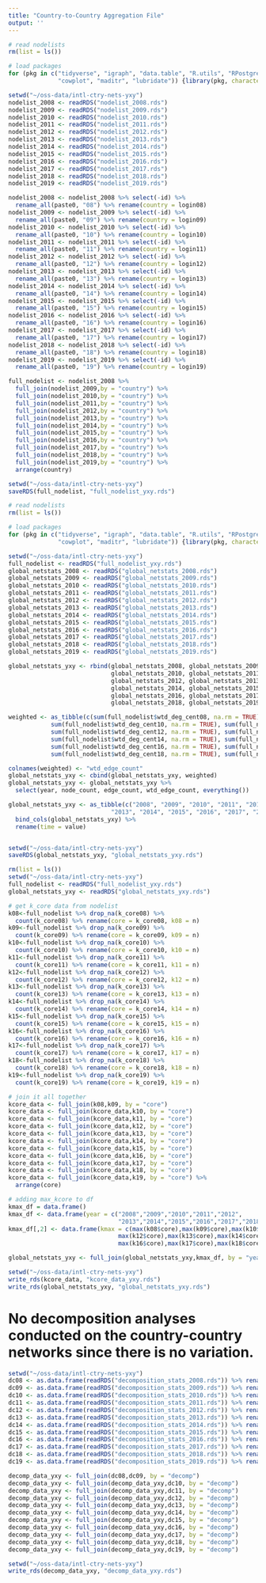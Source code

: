 ```yaml
---
title: "Country-to-Country Aggregation File"
output: ''
---
```


```r
# read nodelists
rm(list = ls())

# load packages 
for (pkg in c("tidyverse", "igraph", "data.table", "R.utils", "RPostgreSQL",
              "cowplot", "maditr", "lubridate")) {library(pkg, character.only = TRUE)}

setwd("~/oss-data/intl-ctry-nets-yxy")
nodelist_2008 <- readRDS("nodelist_2008.rds") 
nodelist_2009 <- readRDS("nodelist_2009.rds") 
nodelist_2010 <- readRDS("nodelist_2010.rds")
nodelist_2011 <- readRDS("nodelist_2011.rds") 
nodelist_2012 <- readRDS("nodelist_2012.rds") 
nodelist_2013 <- readRDS("nodelist_2013.rds")
nodelist_2014 <- readRDS("nodelist_2014.rds")
nodelist_2015 <- readRDS("nodelist_2015.rds")
nodelist_2016 <- readRDS("nodelist_2016.rds")
nodelist_2017 <- readRDS("nodelist_2017.rds")
nodelist_2018 <- readRDS("nodelist_2018.rds")
nodelist_2019 <- readRDS("nodelist_2019.rds")

nodelist_2008 <- nodelist_2008 %>% select(-id) %>% 
  rename_all(paste0, "08") %>% rename(country = login08)
nodelist_2009 <- nodelist_2009 %>% select(-id) %>% 
  rename_all(paste0, "09") %>% rename(country = login09)
nodelist_2010 <- nodelist_2010 %>% select(-id) %>% 
  rename_all(paste0, "10") %>% rename(country = login10)
nodelist_2011 <- nodelist_2011 %>% select(-id) %>% 
  rename_all(paste0, "11") %>% rename(country = login11)
nodelist_2012 <- nodelist_2012 %>% select(-id) %>% 
  rename_all(paste0, "12") %>% rename(country = login12)
nodelist_2013 <- nodelist_2013 %>% select(-id) %>% 
  rename_all(paste0, "13") %>% rename(country = login13)
nodelist_2014 <- nodelist_2014 %>% select(-id) %>% 
  rename_all(paste0, "14") %>% rename(country = login14)
nodelist_2015 <- nodelist_2015 %>% select(-id) %>% 
  rename_all(paste0, "15") %>% rename(country = login15)
nodelist_2016 <- nodelist_2016 %>% select(-id) %>% 
  rename_all(paste0, "16") %>% rename(country = login16)
nodelist_2017 <- nodelist_2017 %>% select(-id) %>% 
  rename_all(paste0, "17") %>% rename(country = login17)
nodelist_2018 <- nodelist_2018 %>% select(-id) %>% 
  rename_all(paste0, "18") %>% rename(country = login18)
nodelist_2019 <- nodelist_2019 %>% select(-id) %>% 
  rename_all(paste0, "19") %>% rename(country = login19)

full_nodelist <- nodelist_2008 %>% 
  full_join(nodelist_2009,by = "country") %>% 
  full_join(nodelist_2010,by = "country") %>% 
  full_join(nodelist_2011,by = "country") %>% 
  full_join(nodelist_2012,by = "country") %>% 
  full_join(nodelist_2013,by = "country") %>% 
  full_join(nodelist_2014,by = "country") %>% 
  full_join(nodelist_2015,by = "country") %>%
  full_join(nodelist_2016,by = "country") %>%
  full_join(nodelist_2017,by = "country") %>% 
  full_join(nodelist_2018,by = "country") %>% 
  full_join(nodelist_2019,by = "country") %>% 
  arrange(country)

setwd("~/oss-data/intl-ctry-nets-yxy")
saveRDS(full_nodelist, "full_nodelist_yxy.rds")
```

```r
# read nodelists
rm(list = ls())

# load packages 
for (pkg in c("tidyverse", "igraph", "data.table", "R.utils", "RPostgreSQL",
              "cowplot", "maditr", "lubridate")) {library(pkg, character.only = TRUE)}

setwd("~/oss-data/intl-ctry-nets-yxy")
full_nodelist <- readRDS("full_nodelist_yxy.rds") 
global_netstats_2008 <- readRDS("global_netstats_2008.rds") 
global_netstats_2009 <- readRDS("global_netstats_2009.rds") 
global_netstats_2010 <- readRDS("global_netstats_2010.rds") 
global_netstats_2011 <- readRDS("global_netstats_2011.rds") 
global_netstats_2012 <- readRDS("global_netstats_2012.rds")
global_netstats_2013 <- readRDS("global_netstats_2013.rds")
global_netstats_2014 <- readRDS("global_netstats_2014.rds")
global_netstats_2015 <- readRDS("global_netstats_2015.rds")
global_netstats_2016 <- readRDS("global_netstats_2016.rds")
global_netstats_2017 <- readRDS("global_netstats_2017.rds")
global_netstats_2018 <- readRDS("global_netstats_2018.rds")
global_netstats_2019 <- readRDS("global_netstats_2019.rds")

global_netstats_yxy <- rbind(global_netstats_2008, global_netstats_2009,
                             global_netstats_2010, global_netstats_2011, 
                             global_netstats_2012, global_netstats_2013, 
                             global_netstats_2014, global_netstats_2015, 
                             global_netstats_2016, global_netstats_2017, 
                             global_netstats_2018, global_netstats_2019) 

weighted <- as_tibble(c(sum(full_nodelist$wtd_deg_cent08, na.rm = TRUE), sum(full_nodelist$wtd_deg_cent09, na.rm = TRUE),
            sum(full_nodelist$wtd_deg_cent10, na.rm = TRUE), sum(full_nodelist$wtd_deg_cent11, na.rm = TRUE),
            sum(full_nodelist$wtd_deg_cent12, na.rm = TRUE), sum(full_nodelist$wtd_deg_cent13, na.rm = TRUE),
            sum(full_nodelist$wtd_deg_cent14, na.rm = TRUE), sum(full_nodelist$wtd_deg_cent15, na.rm = TRUE),
            sum(full_nodelist$wtd_deg_cent16, na.rm = TRUE), sum(full_nodelist$wtd_deg_cent17, na.rm = TRUE), 
            sum(full_nodelist$wtd_deg_cent18, na.rm = TRUE), sum(full_nodelist$wtd_deg_cent19, na.rm = TRUE))) 

colnames(weighted) <- "wtd_edge_count"
global_netstats_yxy <- cbind(global_netstats_yxy, weighted) 
global_netstats_yxy <- global_netstats_yxy %>% 
  select(year, node_count, edge_count, wtd_edge_count, everything()) 

global_netstats_yxy <- as_tibble(c("2008", "2009", "2010", "2011", "2012", 
                             "2013", "2014", "2015", "2016", "2017", "2018", "2019")) %>% 
  bind_cols(global_netstats_yxy) %>% 
  rename(time = value)


setwd("~/oss-data/intl-ctry-nets-yxy")
saveRDS(global_netstats_yxy, "global_netstats_yxy.rds") 
```

```r
rm(list = ls())
setwd("~/oss-data/intl-ctry-nets-yxy")
full_nodelist <- readRDS("full_nodelist_yxy.rds")
global_netstats_yxy <- readRDS("global_netstats_yxy.rds")

# get k_core data from nodelist
k08<-full_nodelist %>% drop_na(k_core08) %>% 
  count(k_core08) %>% rename(core = k_core08, k08 = n)
k09<-full_nodelist %>% drop_na(k_core09) %>% 
  count(k_core09) %>% rename(core = k_core09, k09 = n)
k10<-full_nodelist %>% drop_na(k_core10) %>% 
  count(k_core10) %>% rename(core = k_core10, k10 = n)
k11<-full_nodelist %>% drop_na(k_core11) %>% 
  count(k_core11) %>% rename(core = k_core11, k11 = n)
k12<-full_nodelist %>% drop_na(k_core12) %>% 
  count(k_core12) %>% rename(core = k_core12, k12 = n)
k13<-full_nodelist %>% drop_na(k_core13) %>% 
  count(k_core13) %>% rename(core = k_core13, k13 = n)
k14<-full_nodelist %>% drop_na(k_core14) %>% 
  count(k_core14) %>% rename(core = k_core14, k14 = n)
k15<-full_nodelist %>% drop_na(k_core15) %>% 
  count(k_core15) %>% rename(core = k_core15, k15 = n)
k16<-full_nodelist %>% drop_na(k_core16) %>% 
  count(k_core16) %>% rename(core = k_core16, k16 = n)
k17<-full_nodelist %>% drop_na(k_core17) %>% 
  count(k_core17) %>% rename(core = k_core17, k17 = n)
k18<-full_nodelist %>% drop_na(k_core18) %>% 
  count(k_core18) %>% rename(core = k_core18, k18 = n)
k19<-full_nodelist %>% drop_na(k_core19) %>% 
  count(k_core19) %>% rename(core = k_core19, k19 = n)

# join it all together 
kcore_data <- full_join(k08,k09, by = "core")  
kcore_data <- full_join(kcore_data,k10, by = "core")  
kcore_data <- full_join(kcore_data,k11, by = "core")
kcore_data <- full_join(kcore_data,k12, by = "core")
kcore_data <- full_join(kcore_data,k13, by = "core")
kcore_data <- full_join(kcore_data,k14, by = "core")
kcore_data <- full_join(kcore_data,k15, by = "core")
kcore_data <- full_join(kcore_data,k16, by = "core")
kcore_data <- full_join(kcore_data,k17, by = "core")
kcore_data <- full_join(kcore_data,k18, by = "core")
kcore_data <- full_join(kcore_data,k19, by = "core") %>% 
  arrange(core)

# adding max_kcore to df 
kmax_df = data.frame()
kmax_df <- data.frame(year = c("2008","2009","2010","2011","2012",
                               "2013","2014","2015","2016","2017","2018", "2019"))
kmax_df[,2] <- data.frame(kmax = c(max(k08$core),max(k09$core),max(k10$core),max(k11$core),
                               max(k12$core),max(k13$core),max(k14$core),max(k15$core),
                               max(k16$core),max(k17$core),max(k18$core),max(k19$core)))

global_netstats_yxy <- full_join(global_netstats_yxy,kmax_df, by = "year")

setwd("~/oss-data/intl-ctry-nets-yxy")
write_rds(kcore_data, "kcore_data_yxy.rds")
write_rds(global_netstats_yxy, "global_netstats_yxy.rds")

```

# No decomposition analyses conducted on the country-country networks since there is no variation. 

```r

setwd("~/oss-data/intl-ctry-nets-yxy")
dc08 <- as.data.frame(readRDS("decomposition_stats_2008.rds")) %>% rename(decomp = Var1, dc08 = Freq) 
dc09 <- as.data.frame(readRDS("decomposition_stats_2009.rds")) %>% rename(decomp = Var1, dc09 = Freq) 
dc10 <- as.data.frame(readRDS("decomposition_stats_2010.rds")) %>% rename(decomp = Var1, dc10 = Freq)
dc11 <- as.data.frame(readRDS("decomposition_stats_2011.rds")) %>% rename(decomp = Var1, dc11 = Freq)
dc12 <- as.data.frame(readRDS("decomposition_stats_2012.rds")) %>% rename(decomp = Var1, dc12 = Freq)
dc13 <- as.data.frame(readRDS("decomposition_stats_2013.rds")) %>% rename(decomp = Var1, dc13 = Freq)
dc14 <- as.data.frame(readRDS("decomposition_stats_2014.rds")) %>% rename(decomp = Var1, dc14 = Freq)
dc15 <- as.data.frame(readRDS("decomposition_stats_2015.rds")) %>% rename(decomp = Var1, dc15 = Freq)
dc16 <- as.data.frame(readRDS("decomposition_stats_2016.rds")) %>% rename(decomp = Var1, dc16 = Freq)
dc17 <- as.data.frame(readRDS("decomposition_stats_2017.rds")) %>% rename(decomp = Var1, dc17 = Freq)
dc18 <- as.data.frame(readRDS("decomposition_stats_2018.rds")) %>% rename(decomp = Var1, dc18 = Freq)
dc19 <- as.data.frame(readRDS("decomposition_stats_2019.rds")) %>% rename(decomp = Var1, dc19 = Freq)

decomp_data_yxy <- full_join(dc08,dc09, by = "decomp")  
decomp_data_yxy <- full_join(decomp_data_yxy,dc10, by = "decomp")  
decomp_data_yxy <- full_join(decomp_data_yxy,dc11, by = "decomp")
decomp_data_yxy <- full_join(decomp_data_yxy,dc12, by = "decomp")
decomp_data_yxy <- full_join(decomp_data_yxy,dc13, by = "decomp")
decomp_data_yxy <- full_join(decomp_data_yxy,dc14, by = "decomp")
decomp_data_yxy <- full_join(decomp_data_yxy,dc15, by = "decomp")
decomp_data_yxy <- full_join(decomp_data_yxy,dc16, by = "decomp")
decomp_data_yxy <- full_join(decomp_data_yxy,dc17, by = "decomp")
decomp_data_yxy <- full_join(decomp_data_yxy,dc18, by = "decomp")
decomp_data_yxy <- full_join(decomp_data_yxy,dc19, by = "decomp")

setwd("~/oss-data/intl-ctry-nets-yxy")
write_rds(decomp_data_yxy, "decomp_data_yxy.rds")

```
